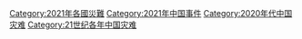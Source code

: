 [[Category:2021年各國災難|Category:2021年各國災難]]
[[Category:2021年中国事件|Category:2021年中国事件]]
[[Category:2020年代中国灾难|Category:2020年代中国灾难]]
[[Category:21世纪各年中国灾难|Category:21世纪各年中国灾难]]